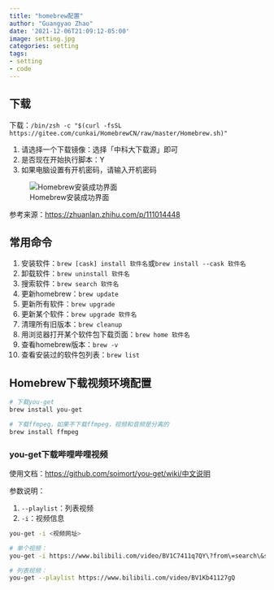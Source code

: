 ```yaml
---
title: "homebrew配置"
author: "Guangyao Zhao"
date: '2021-12-06T21:09:12-05:00'
image: setting.jpg
categories: setting
tags:
- setting
- code
---
```



## 下载

下载：`/bin/zsh -c "$(curl -fsSL https://gitee.com/cunkai/HomebrewCN/raw/master/Homebrew.sh)"`

1. 请选择一个下载镜像：选择「中科大下载源」即可
2. 是否现在开始执行脚本：Y
3. 如果电脑设置有开机密码，请输入开机密码

![Homebrew安装成功界面](https://tva1.sinaimg.cn/large/008eGmZEly1gocnsshizyj318k0u0kbk.jpg)

参考来源：[https://zhuanlan.zhihu.com/p/111014448](https://links.jianshu.com/go?to=https%3A%2F%2Fzhuanlan.zhihu.com%2Fp%2F111014448)

## 常用命令

1. 安装软件：`brew [cask] install 软件名`或`brew install --cask 软件名`
2. 卸载软件：`brew uninstall 软件名`
3. 搜索软件：`brew search 软件名`
4. 更新homebrew：`brew update`
5. 更新所有软件：`brew upgrade`
6. 更新某个软件：`brew upgrade 软件名`
7. 清理所有旧版本：`brew cleanup`
8. 用浏览器打开某个软件包下载页面：`brew home 软件名`
9. 查看homebrew版本：`brew -v`
10. 查看安装过的软件包列表：`brew list`


## Homebrew下载视频环境配置

```bash
# 下载you-get
brew install you-get

# 下载ffmpeg，如果不下载ffmpeg，视频和音频是分离的
brew install ffmpeg
```

### you-get下载哔哩哔哩视频

使用文档：[https://github.com/soimort/you-get/wiki/中文说明](https://github.com/soimort/you-get/wiki/%E4%B8%AD%E6%96%87%E8%AF%B4%E6%98%8E)

参数说明：

1. `--playlist`：列表视频
2. `-i`：视频信息


```bash
you-get -i <视频网址>

# 单个视频：
you-get -i https://www.bilibili.com/video/BV1C7411q7QY\?from\=search\&seid\=16374646595656272271

# 列表视频：
you-get --playlist https://www.bilibili.com/video/BV1Kb41127gQ
```
